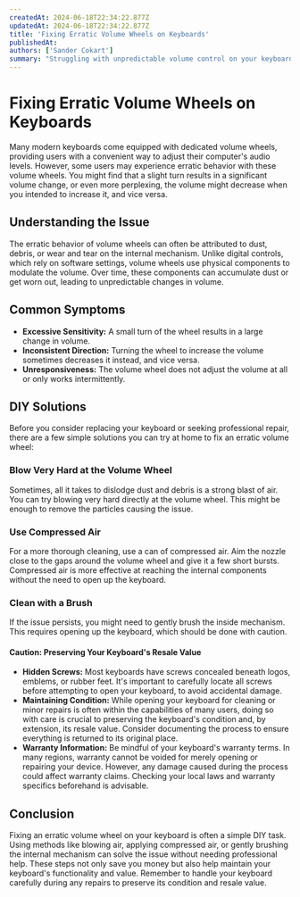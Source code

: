 ```yaml
---
createdAt: 2024-06-18T22:34:22.877Z
updatedAt: 2024-06-18T22:34:22.877Z
title: 'Fixing Erratic Volume Wheels on Keyboards'
publishedAt:
authors: ['Sander Cokart']
summary: "Struggling with unpredictable volume control on your keyboard? Discover simple, effective fixes to tame that erratic volume wheel and safeguard your keyboard's value."
---
```


# Fixing Erratic Volume Wheels on Keyboards

Many modern keyboards come equipped with dedicated volume wheels, providing users with a convenient way to adjust their computer's audio levels. However, some users may experience erratic behavior with these volume wheels. You might find that a slight turn results in a significant volume change, or even more perplexing, the volume might decrease when you intended to increase it, and vice versa.

## Understanding the Issue

The erratic behavior of volume wheels can often be attributed to dust, debris, or wear and tear on the internal mechanism. Unlike digital controls, which rely on software settings, volume wheels use physical components to modulate the volume. Over time, these components can accumulate dust or get worn out, leading to unpredictable changes in volume.

## Common Symptoms

- **Excessive Sensitivity:** A small turn of the wheel results in a large change in volume.
- **Inconsistent Direction:** Turning the wheel to increase the volume sometimes decreases it instead, and vice versa.
- **Unresponsiveness:** The volume wheel does not adjust the volume at all or only works intermittently.

## DIY Solutions

Before you consider replacing your keyboard or seeking professional repair, there are a few simple solutions you can try at home to fix an erratic volume wheel:

### Blow Very Hard at the Volume Wheel

Sometimes, all it takes to dislodge dust and debris is a strong blast of air. You can try blowing very hard directly at the volume wheel. This might be enough to remove the particles causing the issue.

### Use Compressed Air

For a more thorough cleaning, use a can of compressed air. Aim the nozzle close to the gaps around the volume wheel and give it a few short bursts. Compressed air is more effective at reaching the internal components without the need to open up the keyboard.

### Clean with a Brush

If the issue persists, you might need to gently brush the inside mechanism. This requires opening up the keyboard, which should be done with caution.

#### Caution: Preserving Your Keyboard's Resale Value

- **Hidden Screws:** Most keyboards have screws concealed beneath logos, emblems, or rubber feet. It's important to carefully locate all screws before attempting to open your keyboard, to avoid accidental damage.
- **Maintaining Condition:** While opening your keyboard for cleaning or minor repairs is often within the capabilities of many users, doing so with care is crucial to preserving the keyboard's condition and, by extension, its resale value. Consider documenting the process to ensure everything is returned to its original place.
- **Warranty Information:** Be mindful of your keyboard's warranty terms. In many regions, warranty cannot be voided for merely opening or repairing your device. However, any damage caused during the process could affect warranty claims. Checking your local laws and warranty specifics beforehand is advisable.

## Conclusion

Fixing an erratic volume wheel on your keyboard is often a simple DIY task. Using methods like blowing air, applying compressed air, or gently brushing the internal mechanism can solve the issue without needing professional help. These steps not only save you money but also help maintain your keyboard's functionality and value. Remember to handle your keyboard carefully during any repairs to preserve its condition and resale value.

